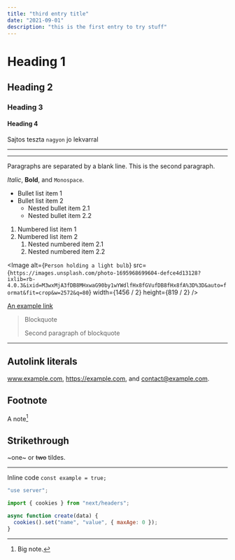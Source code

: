 ```yaml
---
title: "third entry title"
date: "2021-09-01"
description: "this is the first entry to try stuff"
---
```


# Heading 1

## Heading 2

### Heading 3

#### Heading 4

<Callout className="mt-4">Sajtos teszta `nagyon` jo lekvarral</Callout>

---

<Tweet id="1721973512708165843" />

---

Paragraphs are separated by a blank line. This is the second paragraph.

_Italic_, **Bold**, and `Monospace`.

- Bullet list item 1
- Bullet list item 2
  - Nested bullet item 2.1
  - Nested bullet item 2.2

1. Numbered list item 1
2. Numbered list item 2
   1. Nested numbered item 2.1
   2. Nested numbered item 2.2

<Image
  alt={`Person holding a light bulb`}
  src={`https://images.unsplash.com/photo-1695968699604-defce4d13128?ixlib=rb-4.0.3&ixid=M3wxMjA3fDB8MHxwaG90by1wYWdlfHx8fGVufDB8fHx8fA%3D%3D&auto=format&fit=crop&w=2572&q=80`}
  width={1456 / 2}
  height={819 / 2}
/>

[An example link](https://example.com)

> Blockquote
>
> Second paragraph of blockquote

---

## Autolink literals

www.example.com, https://example.com, and contact@example.com.

## Footnote

A note[^1]

[^1]: Big note.

## Strikethrough

~one~ or ~~two~~ tildes.

---

Inline code `const example = true;`

```js
"use server";

import { cookies } from "next/headers";

async function create(data) {
  cookies().set("name", "value", { maxAge: 0 });
}
```
